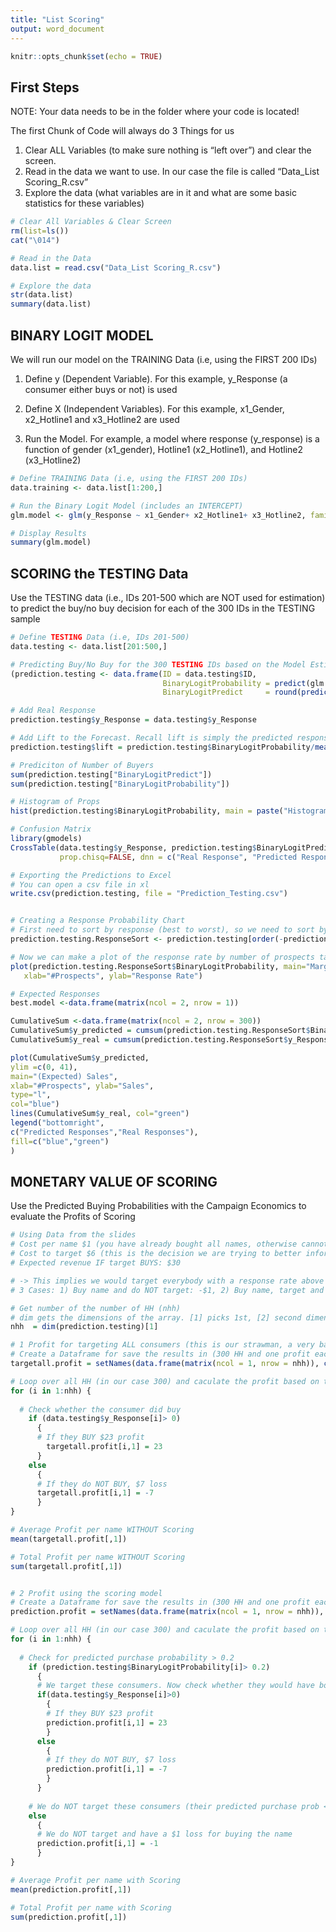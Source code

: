 ```yaml
---
title: "List Scoring"
output: word_document
---
```


```r
knitr::opts_chunk$set(echo = TRUE)
```


## First Steps 

NOTE: Your data needs to be in the folder where your code is located!

The first Chunk of Code will always do 3 Things for us

1) Clear ALL Variables (to make sure nothing is "left over") and clear the  screen. 
2) Read in the data we want to use. In our case the file is called "Data_List Scoring_R.csv"
3) Explore the data (what variables are in it and what are some basic statistics for these variables)


```r

# Clear All Variables & Clear Screen
rm(list=ls())
cat("\014")

# Read in the Data
data.list = read.csv("Data_List Scoring_R.csv")

# Explore the data
str(data.list)
summary(data.list)

```



## BINARY LOGIT MODEL 

We will run our model on the TRAINING Data (i.e, using the FIRST 200 IDs)

1) Define y (Dependent Variable). For this example, y_Response (a consumer either buys or not) is used

2) Define X (Independent Variables). For this example, x1_Gender, x2_Hotline1 and x3_Hotline2 are used

3) Run the Model. For example, a model where response (y_response) is a function of gender (x1_gender), Hotline1 (x2_Hotline1), and Hotline2 (x3_Hotline2)


```r

# Define TRAINING Data (i.e, using the FIRST 200 IDs)
data.training <- data.list[1:200,]

# Run the Binary Logit Model (includes an INTERCEPT)
glm.model <- glm(y_Response ~ x1_Gender+ x2_Hotline1+ x3_Hotline2, family=binomial(link='logit'), data=data.training)

# Display Results
summary(glm.model)

```



## SCORING the TESTING Data 

Use the TESTING data (i.e., IDs 201-500 which are NOT used for estimation) to predict the buy/no buy decision for each of the 300 IDs in the TESTING sample


```r

# Define TESTING Data (i.e, IDs 201-500)
data.testing <- data.list[201:500,]

# Predicting Buy/No Buy for the 300 TESTING IDs based on the Model Estimates
(prediction.testing <- data.frame(ID = data.testing$ID, 
                                  BinaryLogitProbability = predict(glm.model, data.testing, type = c("response")),
                                  BinaryLogitPredict     = round(predict(glm.model, data.testing, type = c("response")), digits = 0)))

# Add Real Response
prediction.testing$y_Response = data.testing$y_Response

# Add Lift to the Forecast. Recall lift is simply the predicted response rate divided by the average response rate of the Training sample
prediction.testing$lift = prediction.testing$BinaryLogitProbability/mean(data.training$y)

# Prediciton of Number of Buyers
sum(prediction.testing["BinaryLogitPredict"])
sum(prediction.testing["BinaryLogitProbability"])

# Histogram of Props
hist(prediction.testing$BinaryLogitProbability, main = paste("Histogram of Response Probs"), xlab = "Prob of Response")

# Confusion Matrix
library(gmodels)
CrossTable(data.testing$y_Response, prediction.testing$BinaryLogitPredict,prop.r=TRUE, prop.c=FALSE, prop.t=FALSE,
           prop.chisq=FALSE, dnn = c("Real Response", "Predicted Response"))

# Exporting the Predictions to Excel
# You can open a csv file in xl
write.csv(prediction.testing, file = "Prediction_Testing.csv")


# Creating a Response Probability Chart
# First need to sort by response (best to worst), so we need to sort by "-probability" as it by default sort from smallest to largest
prediction.testing.ResponseSort <- prediction.testing[order(-prediction.testing$BinaryLogitProbability),]

# Now we can make a plot of the response rate by number of prospects targeted
plot(prediction.testing.ResponseSort$BinaryLogitProbability, main="Marginal Response Rate",
   xlab="#Prospects", ylab="Response Rate")

# Expected Responses
best.model <-data.frame(matrix(ncol = 2, nrow = 1))

CumulativeSum <-data.frame(matrix(ncol = 2, nrow = 300))
CumulativeSum$y_predicted = cumsum(prediction.testing.ResponseSort$BinaryLogitProbability)
CumulativeSum$y_real = cumsum(prediction.testing.ResponseSort$y_Response)

plot(CumulativeSum$y_predicted,
ylim =c(0, 41),
main="(Expected) Sales",
xlab="#Prospects", ylab="Sales",
type="l",
col="blue")
lines(CumulativeSum$y_real, col="green")
legend("bottomright",
c("Predicted Responses","Real Responses"),
fill=c("blue","green")
)

```



## MONETARY VALUE OF SCORING 

Use the Predicted Buying Probabilities with the Campaign Economics to evaluate the Profits of Scoring


```r

# Using Data from the slides
# Cost per name $1 (you have already bought all names, otherwise cannot run a model)
# Cost to target $6 (this is the decision we are trying to better inform using the model)
# Expected revenue IF target BUYS: $30

# -> This implies we would target everybody with a response rate above 0.2 using the MARGINAL SUPPLY Rule (please see slides) 
# 3 Cases: 1) Buy name and do NOT target: -$1, 2) Buy name, target and NO BUY: -$7 and 3) Buy name, target and BUY: +$23

# Get number of the number of HH (nhh)
# dim gets the dimensions of the array. [1] picks 1st, [2] second dimension
nhh  = dim(prediction.testing)[1]

# 1 Profit for targeting ALL consumers (this is our strawman, a very basic model to compare with)
# Create a Dataframe for save the results in (300 HH and one profit each)
targetall.profit = setNames(data.frame(matrix(ncol = 1, nrow = nhh)), c("Profit"))

# Loop over all HH (in our case 300) and caculate the profit based on the model's predicted probabilities
for (i in 1:nhh) {
  
  # Check whether the consumer did buy
    if (data.testing$y_Response[i]> 0) 
      {
      # If they BUY $23 profit
        targetall.profit[i,1] = 23
      } 
    else 
      {
      # If they do NOT BUY, $7 loss
      targetall.profit[i,1] = -7
      }
}

# Average Profit per name WITHOUT Scoring
mean(targetall.profit[,1])

# Total Profit per name WITHOUT Scoring
sum(targetall.profit[,1])


# 2 Profit using the scoring model
# Create a Dataframe for save the results in (300 HH and one profit each)
prediction.profit = setNames(data.frame(matrix(ncol = 1, nrow = nhh)), c("Profit"))

# Loop over all HH (in our case 300) and caculate the profit based on the model's predicted probabilities
for (i in 1:nhh) {
  
  # Check for predicted purchase probability > 0.2 
    if (prediction.testing$BinaryLogitProbability[i]> 0.2) 
      {
      # We target these consumers. Now check whether they would have bought!
      if(data.testing$y_Response[i]>0) 
        {
        # If they BUY $23 profit
        prediction.profit[i,1] = 23
        } 
      else 
        {
        # If they do NOT BUY, $7 loss
        prediction.profit[i,1] = -7
        }
      }
      
    # We do NOT target these consumers (their predicted purchase prob <0.2), we only pay for the name
    else 
      {
      # We do NOT target and have a $1 loss for buying the name
      prediction.profit[i,1] = -1
      }
}

# Average Profit per name with Scoring
mean(prediction.profit[,1])

# Total Profit per name with Scoring
sum(prediction.profit[,1])


```


















